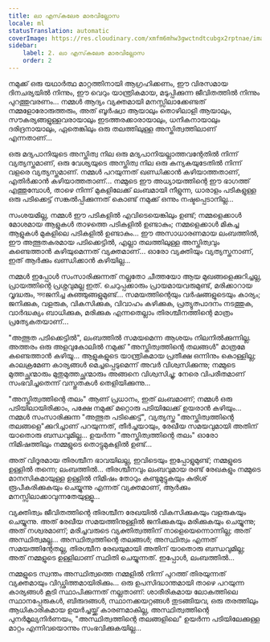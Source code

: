 ```yaml
---
title: ലാ എസ്‌കലേര മാരവില്ലോസ
locale: ml
statusTranslation: automatic
coverImage: https://res.cloudinary.com/xmfm6mhw3gwctndtcubgx2rptnae/image/upload/v1740468922/small_cover_tratado_de_psicologia_revolucionaria_a4c0dca4e0.webp
sidebar:
    label: 2. ലാ എസ്‌കലേര മാരവില്ലോസ
    order: 2
---
```

നമുക്ക് ഒരു യഥാർത്ഥ മാറ്റത്തിനായി ആഗ്രഹിക്കണം, ഈ വിരസമായ ദിനചര്യയിൽ നിന്നും, ഈ വെറും യാന്ത്രികമായ, മടുപ്പിക്കുന്ന ജീവിതത്തിൽ നിന്നും പുറത്തുവരണം... നമ്മൾ ആദ്യം വ്യക്തമായി മനസ്സിലാക്കേണ്ടത് നമ്മളോരോരുത്തരും, അത് ബൂർഷ്വാ ആയാലും തൊഴിലാളി ആയാലും, സൗകര്യങ്ങളുള്ളവരായാലും ഇടത്തരക്കാരായാലും, ധനികനായാലും ദരിദ്രനായാലും, ഏതെങ്കിലും ഒരു തലത്തിലുള്ള അസ്തിത്വത്തിലാണ് എന്നതാണ്...

ഒരു മദ്യപാനിയുടെ അസ്തിത്വ നില ഒരു മദ്യപാനിയല്ലാത്തവന്റേതിൽ നിന്ന് വ്യത്യസ്തമാണ്, ഒരു വേശ്യയുടെ അസ്തിത്വ നില ഒരു കന്യകയുടേതിൽ നിന്ന് വളരെ വ്യത്യസ്തമാണ്. നമ്മൾ പറയുന്നത് ഖണ്ഡിക്കാൻ കഴിയാത്തതാണ്, എതിർക്കാൻ കഴിയാത്തതാണ്... നമ്മുടെ ഈ അധ്യായത്തിന്റെ ഈ ഭാഗത്ത് എത്തുമ്പോൾ, താഴെ നിന്ന് മുകളിലേക്ക് ലംബമായി നീളുന്ന, ധാരാളം പടികളുള്ള ഒരു പടിക്കെട്ട് സങ്കൽപ്പിക്കുന്നത് കൊണ്ട് നമുക്ക് ഒന്നും നഷ്ടപ്പെടാനില്ല...

സംശയമില്ല, നമ്മൾ ഈ പടികളിൽ എവിടെയെങ്കിലും ഉണ്ട്; നമ്മളെക്കാൾ മോശമായ ആളുകൾ താഴത്തെ പടികളിൽ ഉണ്ടാകും; നമ്മളെക്കാൾ മികച്ച ആളുകൾ മുകളിലെ പടികളിൽ ഉണ്ടാകും... ഈ അസാധാരണമായ ലംബത്തിൽ, ഈ അത്ഭുതകരമായ പടിക്കെട്ടിൽ, എല്ലാ തലത്തിലുള്ള അസ്തിത്വവും കണ്ടെത്താൻ കഴിയുമെന്നത് വ്യക്തമാണ്... ഓരോ വ്യക്തിയും വ്യത്യസ്തനാണ്, ഇത് ആർക്കും ഖണ്ഡിക്കാൻ കഴിയില്ല...

നമ്മൾ ഇപ്പോൾ സംസാരിക്കുന്നത് നല്ലതോ ചീത്തയോ ആയ മുഖങ്ങളെക്കുറിച്ചല്ല, പ്രായത്തിന്റെ പ്രശ്നവുമല്ല ഇത്. ചെറുപ്പക്കാരും പ്രായമായവരുമുണ്ട്, മരിക്കാറായ വൃദ്ധരും, সদ্যജനിച്ച കുഞ്ഞുങ്ങളുമുണ്ട്... സമയത്തിന്റെയും വർഷങ്ങളുടെയും കാര്യം; ജനിക്കുക, വളരുക, വികസിക്കുക, വിവാഹം കഴിക്കുക, പ്രത്യുത്പാദനം നടത്തുക, വാർദ്ധക്യം ബാധിക്കുക, മരിക്കുക എന്നതെല്ലാം തിരശ്ചീനത്തിന്റെ മാത്രം പ്രത്യേകതയാണ്...

"അത്ഭുത പടിക്കെട്ടിൽ", ലംബത്തിൽ സമയമെന്ന ആശയം നിലനിൽക്കുന്നില്ല. അത്തരം ഒരു അളവുകോലിൽ നമുക്ക് "അസ്തിത്വത്തിന്റെ തലങ്ങൾ" മാത്രമേ കണ്ടെത്താൻ കഴിയൂ... ആളുകളുടെ യാന്ത്രികമായ പ്രതീക്ഷ ഒന്നിനും കൊള്ളില്ല; കാലക്രമേണ കാര്യങ്ങൾ മെച്ചപ്പെടുമെന്ന് അവർ വിശ്വസിക്കുന്നു; നമ്മുടെ മുത്തച്ഛന്മാരും മുതുമുത്തച്ഛന്മാരും അങ്ങനെ വിശ്വസിച്ചു; നേരെ വിപരീതമാണ് സംഭവിച്ചതെന്ന് വസ്തുതകൾ തെളിയിക്കുന്നു...

"അസ്തിത്വത്തിന്റെ തലം" ആണ് പ്രധാനം, ഇത് ലംബമാണ്; നമ്മൾ ഒരു പടിയിലായിരിക്കാം, പക്ഷേ നമുക്ക് മറ്റൊരു പടിയിലേക്ക് ഉയരാൻ കഴിയും... നമ്മൾ സംസാരിക്കുന്ന "അത്ഭുത പടിക്കെട്ട്", വ്യത്യസ്ത "അസ്തിത്വത്തിന്റെ തലങ്ങളെ"ക്കുറിച്ചാണ് പറയുന്നത്, തീർച്ചയായും, രേഖീയ സമയവുമായി അതിന് യാതൊരു ബന്ധവുമില്ല... ഉയർന്ന "അസ്തിത്വത്തിന്റെ തലം" ഓരോ നിമിഷത്തിലും നമ്മളുടെ തൊട്ടുമുകളിൽ ഉണ്ട്...

അത് വിദൂരമായ തിരശ്ചീന ഭാവയിലല്ല, ഇവിടെയും ഇപ്പോളുമുണ്ട്; നമ്മളുടെ ഉള്ളിൽ തന്നെ; ലംബത്തിൽ... തിരശ്ചീനവും ലംബവുമായ രണ്ട് രേഖകളും നമ്മുടെ മാനസികമായുള്ള ഉള്ളിൽ നിമിഷം തോറും കണ്ടുമുട്ടുകയും കുരിശ് രൂപീകരിക്കുകയും ചെയ്യുന്നു എന്നത് വ്യക്തമാണ്, ആർക്കും മനസ്സിലാക്കാവുന്നതേയുള്ളൂ...

വ്യക്തിത്വം ജീവിതത്തിന്റെ തിരശ്ചീന രേഖയിൽ വികസിക്കുകയും വളരുകയും ചെയ്യുന്നു. അത് രേഖീയ സമയത്തിനുള്ളിൽ ജനിക്കുകയും മരിക്കുകയും ചെയ്യുന്നു; അത് നശ്വരമാണ്; മരിച്ചവരുടെ വ്യക്തിത്വത്തിന് നാളെയെന്നൊന്നില്ല; അത് അസ്ഥിത്വമല്ല... അസ്ഥിത്വത്തിന്റെ തലങ്ങൾ; അസ്ഥിത്വം എന്നത് സമയത്തിന്റേതല്ല, തിരശ്ചീന രേഖയുമായി അതിന് യാതൊരു ബന്ധവുമില്ല; അത് നമ്മളുടെ ഉള്ളിലാണ് സ്ഥിതി ചെയ്യുന്നത്. ഇപ്പോൾ, ലംബത്തിൽ...

നമ്മളുടെ സ്വന്തം അസ്ഥിത്വത്തെ നമ്മളിൽ നിന്ന് പുറത്ത് തിരയുന്നത് വ്യക്തമായും വിഡ്ഢിത്തമായിരിക്കും... ഒരു ഉപസിദ്ധാന്തമായി താഴെ പറയുന്ന കാര്യങ്ങൾ കൂടി സ്ഥാപിക്കുന്നത് നല്ലതാണ്: ശാരീരികമായ ലോകത്തിലെ സ്ഥാനപ്പേരുകൾ, ബിരുദങ്ങൾ, സ്ഥാനക്കയറ്റങ്ങൾ തുടങ്ങിയവ, ഒരു തരത്തിലും ആധികാരികമായ ഉയർച്ചയ്ക്ക് കാരണമാകില്ല, അസ്ഥിത്വത്തിന്റെ പുനർമൂല്യനിർണയം, "അസ്ഥിത്വത്തിന്റെ തലങ്ങളിലെ" ഉയർന്ന പടിയിലേക്കുള്ള മാറ്റം എന്നിവയൊന്നും സംഭവിക്കുകയില്ല...

